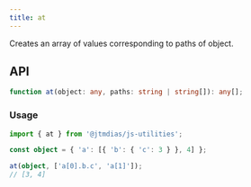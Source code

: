 ```yaml
---
title: at
---
```

Creates an array of values corresponding to paths of object.

## API

```typescript
function at(object: any, paths: string | string[]): any[];
```

### Usage

```typescript
import { at } from '@jtmdias/js-utilities';

const object = { 'a': [{ 'b': { 'c': 3 } }, 4] };

at(object, ['a[0].b.c', 'a[1]']);
// [3, 4]
```
